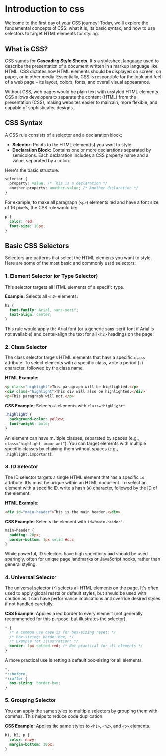 # Introduction to css
Welcome to the first day of your CSS journey! Today, we'll explore the
fundamental concepts of CSS: what it is, its basic syntax, and how to
use selectors to target HTML elements for styling.

## What is CSS?
<section id="what-is-css"></section>

CSS stands for **Cascading Style Sheets**. It's a
stylesheet language used to describe the presentation of a document
written in a markup language like HTML. CSS dictates how HTML elements
should be displayed on screen, on paper, or in other media. Essentially,
CSS is responsible for the look and feel of a web page – its layout,
colors, fonts, and overall visual appearance.

Without CSS, web pages would be plain text with unstyled HTML elements.
CSS allows developers to separate the content (HTML) from the
presentation (CSS), making websites easier to maintain, more flexible,
and capable of sophisticated designs.

## CSS Syntax
<section id="css-syntax"></section>

A CSS rule consists of a selector and a declaration block:

* **Selector:** Points to the HTML element(s) you want to
  style.
* **Declaration Block:** Contains one or more declarations
  separated by semicolons. Each declaration includes a CSS property name
  and a value, separated by a colon.

Here's the basic structure:

```css
selector {
  property: value; /* This is a declaration */
  another-property: another-value; /* Another declaration */
}
```

For example, to make all paragraph (`<p>`) elements red
and have a font size of 16 pixels, the CSS rule would be:

```css
p {
  color: red;
  font-size: 16px;
}
```

## Basic CSS Selectors
<section id="basic-css-selectors"></section>

Selectors are patterns that select the HTML elements you want to style.
Here are some of the most basic and commonly used selectors:

### 1. Element Selector (or Type Selector)
<section id="element-selector"></section>

This selector targets all HTML elements of a specific type.

**Example:** Selects all `<h2>` elements.

```css
h2 {
  font-family: Arial, sans-serif;
  text-align: center;
}
```

This rule would apply the Arial font (or a generic sans-serif font if
Arial is not available) and center-align the text for all
`<h2>` headings on the page.

### 2. Class Selector
<section id="class-selector"></section>

The class selector targets HTML elements that have a specific
`class` attribute. To select elements with a specific class,
write a period (`.`) character, followed by the class name.

**HTML Example:**

```html
<p class="highlight">This paragraph will be highlighted.</p>
<div class="highlight">This div will also be highlighted.</div>
<p>This paragraph will not.</p>
```

**CSS Example:** Selects all elements with
`class="highlight"`.

```css
.highlight {
  background-color: yellow;
  font-weight: bold;
}
```

An element can have multiple classes, separated by spaces (e.g.,
`class="highlight important"`). You can target elements with
multiple specific classes by chaining them without spaces (e.g.,
`.highlight.important`).

### 3. ID Selector
<section id="id-selector"></section>

The ID selector targets a single HTML element that has a specific
`id` attribute. IDs must be unique within an HTML document.
To select an element with a specific ID, write a hash (`#`)
character, followed by the ID of the element.

**HTML Example:**

```html
<div id="main-header">This is the main header.</div>
```

**CSS Example:** Selects the element with
`id="main-header"`.

```css
main-header {
  padding: 20px;
  border-bottom: 1px solid #ccc;
}
```

While powerful, ID selectors have high specificity and should be used
sparingly, often for unique page landmarks or JavaScript hooks, rather
than general styling.

### 4. Universal Selector
<section id="universal-selector"></section>


The universal selector (`*`) selects all HTML elements on the
page. It's often used to apply global resets or default styles, but
should be used with caution as it can have performance implications and
override desired styles if not handled carefully.

**CSS Example:** Applies a red border to every element (not
generally recommended for this purpose, but illustrates the selector).

```css
* {
  /* A common use case is for box-sizing reset: */
  /* box-sizing: border-box; */
  /* Example for illustration: */
  border: 1px dotted red; /* Not practical for all elements */
}
```

A more practical use is setting a default box-sizing for all elements:

```css
*,
*::before,
*::after {
  box-sizing: border-box;
}
```

### 5. Grouping Selector
<section id="grouping-selector"></section>

You can apply the same styles to multiple selectors by grouping them
with commas. This helps to reduce code duplication.

**CSS Example:** Applies the same styles to
`<h1>`, `<h2>`, and
`<p>` elements.

```css
h1, h2, p {
  color: navy;
  margin-bottom: 10px;
}
```



<section id="quiz-time"></section>
<Quiz questions={cssMCQs} />



